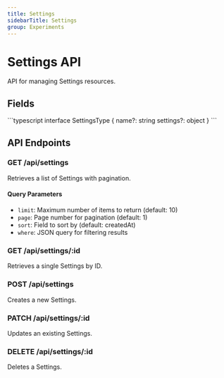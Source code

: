 ```yaml
---
title: Settings
sidebarTitle: Settings
group: Experiments
---
```



# Settings API

API for managing Settings resources.

## Fields

<TSDoc>
```typescript
interface SettingsType {
  name?: string
  settings?: object
}
```
</TSDoc>


## API Endpoints

### GET /api/settings
Retrieves a list of Settings with pagination.

#### Query Parameters
- `limit`: Maximum number of items to return (default: 10)
- `page`: Page number for pagination (default: 1)
- `sort`: Field to sort by (default: createdAt)
- `where`: JSON query for filtering results

### GET /api/settings/:id
Retrieves a single Settings by ID.

### POST /api/settings
Creates a new Settings.

### PATCH /api/settings/:id
Updates an existing Settings.

### DELETE /api/settings/:id
Deletes a Settings.

